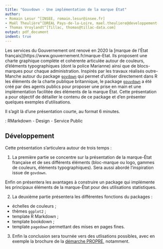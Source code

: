 ```yaml
---
title: "Gouvdown - Une implémentation de la marque État"
author:
- Romain Lesur ^[INSEE, romain.lesur@insee.fr]
- Maël Theulière^[DREAL Pays-de-la-Loire, mael.theuliere@developpement-durable.gouv.fr]
- Thomas Vroylandt^[Tillac, thomas@tillac-data.com]
output: pdf_document
indent: true
---
```


\begin{center}
\textbf{Résumé}
\end{center}
Les services du Gouvernement ont renové en 2020 la [marque de l'État français](https://www.gouvernement.fr/marque-Etat. Ils proposent une charte graphique complète et cohérente articulée autour de couleurs, d'éléments typographiques (dont la police Marianne) ainsi que de blocs-marques pour chaque administration. Inspirés par les travaux réalisés outre-Manche autour du package [`govdown`](https://ukgovdatascience.github.io/govdown/) qui permet d'utiliser directement dans R les éléments de la charte publique britannique, le package [`gouvdown`](https://github.com/spyrales/gouvdown) a été créé par des agents publics pour proposer une prise en main et une implémentation facilitée des éléments de la marque État. Cette présentation a pour objectif de détailler le contenu de ce package et d'en présenter quelques exemples d'utilisations.

Il s'agit là d'une présentation courte, au format 6 minutes.

\noindent \textbf{Mots-clefs} : RMarkdown - Design - Service Public

## Développement 

Cette présentation s'articulera autour de trois temps :

1. La première partie se concentre sur la présentation de la marque-État française et de ses différents éléments (bloc-marque ou logo, gammes de couleurs, éléments typographiques). Sera aussi abordé l'inspiration issue de `govdown`. 

Enfin on présentera les avantages à construire un package qui implémente les principaux éléments de la marque-État pour des utilisations statistiques.

2. La deuxième partie présentera les différentes fonctions du packages :

  + échelles de couleurs ;
  + thèmes `ggplot2` ;
  + template R Markdown ;
  + template bookdown ;
  + template `pagedown` permettant des mises en pages fines.
  
3. Enfin la conclusion sera tournée vers des utlisations possibles, avec en exemple la brochure de la [démarche PROPRE](https://github.com/spyrales/propre.brochure), notamment.
